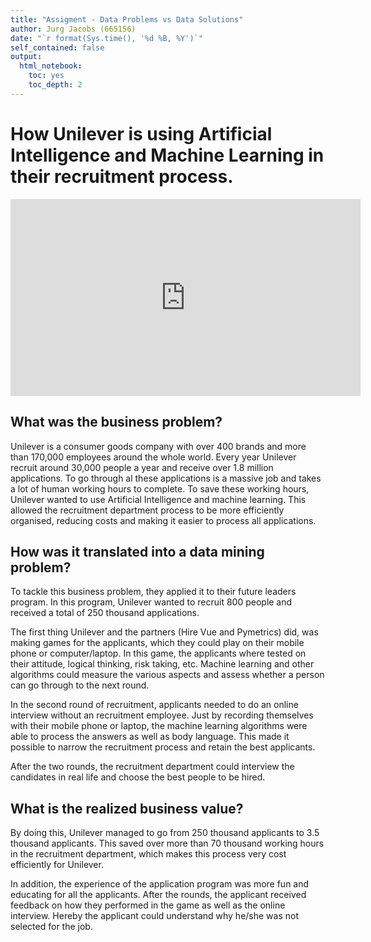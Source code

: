 ```yaml
---
title: "Assigment - Data Problems vs Data Solutions"
author: Jurg Jacobs (665156)
date: "`r format(Sys.time(), '%d %B, %Y')`"
self_contained: false
output:
  html_notebook:
    toc: yes
    toc_depth: 2
---
```


# How Unilever is using Artificial Intelligence and Machine Learning in their recruitment process.

<iframe width="560" height="315" src="https://www.youtube.com/embed/Efo2ebnES_U" frameborder="0" allow="accelerometer; autoplay; clipboard-write; encrypted-media; gyroscope; picture-in-picture" allowfullscreen data-external= "1"></iframe>

## What was the business problem?
Unilever is a consumer goods company with over 400 brands and more than 170,000 employees around the whole world. Every year Unilever recruit around 30,000 people a year and receive over 1.8 million applications. To go through al these applications is a massive job and takes a lot of human working hours to complete. To save these working hours, Unilever wanted to use Artificial Intelligence and machine learning. This allowed the recruitment department process to be more efficiently organised, reducing costs and making it easier to process all applications. 

## How was it translated into a data mining problem?
To tackle this business problem, they applied it to their future leaders program. In this program, Unilever wanted to recruit 800 people and received a total of 250 thousand applications. 

The first thing Unilever and the partners (Hire Vue and Pymetrics) did, was making games for the applicants, which they could play on their mobile phone or computer/laptop. In this game, the applicants where tested on their attitude, logical thinking, risk taking, etc. Machine learning and other algorithms could measure the various aspects and assess whether a person can go through to the next round. 

In the second round of recruitment, applicants needed to do an online interview without an recruitment employee. Just by recording themselves with their mobile phone or laptop, the machine learning algorithms were able to process the answers as well as body language. This made it possible to narrow the recruitment process and retain the best applicants.

After the two rounds, the recruitment department could interview the candidates in real life and choose the best people to be hired. 

## What is the realized business value?
By doing this, Unilever managed to go from 250 thousand applicants to 3.5 thousand applicants. This saved over more than 70 thousand working hours in the recruitment department, which makes this process very cost efficiently for Unilever. 

In addition, the experience of the application program was more fun and educating for all the applicants. After the rounds, the applicant received feedback on how they performed in the game as well as the online interview. Hereby the applicant could understand why he/she was not selected for the job. 